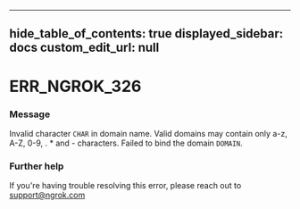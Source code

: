 
---
hide_table_of_contents: true
displayed_sidebar: docs
custom_edit_url: null
---


# ERR_NGROK_326

### Message
Invalid character `CHAR` in domain name. Valid domains may contain only a-z, A-Z, 0-9, . * and - characters. Failed to bind the domain `DOMAIN`.

### Further help
If you're having trouble resolving this error, please reach out to [support@ngrok.com](mailto:support@ngrok.com?subject=Help%20with%20ERR_NGROK_326)


<ErrorDetails error='err_ngrok_326' />
